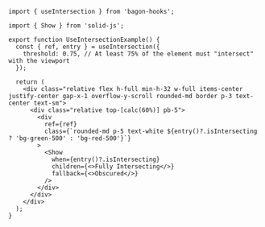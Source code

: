 ```tsx
import { useIntersection } from 'bagon-hooks';

import { Show } from 'solid-js';

export function UseIntersectionExample() {
  const { ref, entry } = useIntersection({
    threshold: 0.75, // At least 75% of the element must "intersect" with the viewport
  });

  return (
    <div class="relative flex h-full min-h-32 w-full items-center justify-center gap-x-1 overflow-y-scroll rounded-md border p-3 text-center text-sm">
      <div class="relative top-[calc(60%)] pb-5">
        <div
          ref={ref}
          class={`rounded-md p-5 text-white ${entry()?.isIntersecting ? 'bg-green-500' : 'bg-red-500'}`}
        >
          <Show
            when={entry()?.isIntersecting}
            children={<>Fully Intersecting</>}
            fallback={<>Obscured</>}
          />
        </div>
      </div>
    </div>
  );
}
```
